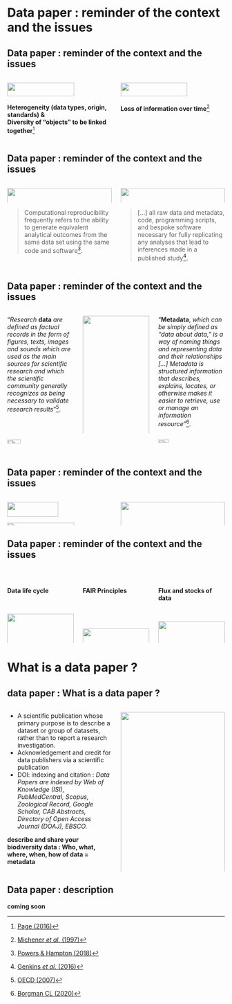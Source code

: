 # Data paper : reminder of the context and the issues

<!-- page 1 -->

## Data paper : reminder of the context and the issues


:::: {.columns}

::: {.column .center width=50%}
![](images/image-Page2016.png){width=80%}
:::

::: {.column .center width=50%}
![](images/image-Michener1997.jpg){width=80%}
:::

::::


:::: {.columns}

::: {.column .center width=50%}
**Heterogeneity (data types, origin, standards) &<br/>Diversity of "objects" to be linked together**[^2]
:::

::: {.column .center width=50%}
**Loss of information over time**[^3]
:::

::::


[^2]: [Page (2016)](https://riojournal.com/article/8767)
[^3]: [Michener _et al._ (1997)](https://doi.org/10.1890/1051-0761(1997)007[0330:NMFTES]2.0.CO;2)


<!-- page 2 -->
## Data paper : reminder of the context and the issues

:::: {.columns}

::: {.column width=50%}
![](images/image-Powers2018.jpg){width=100%}
:::

::: {.column width=50%}
![](images/image-JenkinsReproductibility.png){width=100%}
:::

::::

:::: {.columns}

::: {.column width=50%}
> Computational reproducibility frequently refers to the ability to generate equivalent analytical outcomes from the same data set using the same code and software[^4].
:::

::: {.column width=50%}
> [...] all raw data and metadata, code, programming scripts, and bespoke software necessary for fully replicating any analyses that lead to inferences made in a published study[^5].
:::

::::

[^4]: [Powers & Hampton (2018)](https://doi.org/10.1002/eap.1822)
[^5]: [Genkins _et al._ (2016)](https://doi.org/10.1002/ece3.9961)

<!-- page 3 -->

## Data paper : reminder of the context and the issues

:::: {.columns}

::: {.column width=33%}

"_Research_ **data** _are defined as factual records in the form of figures, texts, images and sounds which are used as the main sources for scientific research and which the scientific community generally recognizes as being necessary to validate research results_"[^6].
:::

::: {.column .center width=33%}
![](images/image_DataMetadata.png){width=100%}
:::

::: {.column width=33%}
"**Metadata**, _which can be simply defined as “data about data,” is a way of naming things and representing data and their relationships [...] Metadata is structured information that describes, explains, locates, or otherwise makes it easier to retrieve, use or manage an information resource_"[^7].
:::

::::


:::: {.columns}

::: {.column .center width=33%}
![](images/image-OECD-Data2007.jpg){width=45%}
:::

::: {.column width=33%}
:::

::: {.column .center width=33%}
![](images/image_Borgman2015.jpg){width=40%}
:::

::::


[^6]: [OECD (2007)](https://www.oecd-ilibrary.org/science-and-technology/oecd-principles-and-guidelines-for-access-to-research-data-from-public-funding_9789264034020-en-fr)

[^7]: [Borgman CL (2020)](https://books.openedition.org/oep/14692)

<!-- page 4  -->


## Data paper : reminder of the context and the issues

:::: {.columns}

::: {.column width=50%}

![](images/image-DIKW_Pyramid.svg){width=70%}
![](images/image_DataInformationknowledgeHumanities.jpg){width=80%}

:::

::: {.column .center width=50%}

![](images/image_DataMetadata.png){width=100%}

:::

::::

<!-- page 5 -->

## Data paper : reminder of the context and the issues

<br/>

:::: {.columns}

::: {.column .center width=33%}

**Data life cycle**

<br/>

![](images/image-datalifecycle.png){width=100%}
:::

::: {.column .center width=33%}
**FAIR Principles**

<br/><br/><br/>

![](images/image-FAIR.png){width=100%}
:::

::: {.column .center width=33%}

**Flux and stocks of data**

<br/>

![](images/image-Flux_dispositifs_SI.png){width=100%}
:::

::::

<!-- page 6 -->

# What is a data paper ?

<!-- page 7 -->

## data paper : What is a data paper ?

:::: {.columns}

::: {.column width=50%}

- A scientific publication whose primary purpose is to describe a dataset or group of datasets, rather than to report a research investigation.
- Acknowledgement and credit for data publishers via a scientific publication
- DOI: indexing and citation : *Data Papers are indexed by Web of Knowledge (ISI), PubMedCentral, Scopus, Zoological Record, Google Scholar, CAB Abstracts, Directory of Open Access Journal (DOAJ), EBSCO.*

**describe and share your biodiversity data : Who, what, where, when, how of data = metadata**

:::

::: {.column .center width=50%}

![](images/image-data-paper-herbier-mnhn.jpg){width=100%}

:::

::::

<!-- page 8 -->

## Data paper : description

**coming soon**

